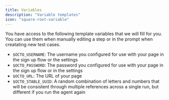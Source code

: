 ```yaml
---
title: Variables
description: "Variable templates"
icon: "square-root-variable"
---
```


You have access to the following template variables that we will fill for you. 
You can use them when manually editing a step or in the prompt when creatating new test cases. 

   - `$OCTO_USERNAME`: The username you configured for use with your page in the sign up flow or the settings
   - `$OCTO_PASSWORD`: The password you configured for use with your page in the sign up flow or in the settings
   - `$OCTO_URL`: The URL of your page
   - `$OCTO_STABLE_UUID`: A random combination of letters and numbers that will be consistent through multiple references across a single run, but different if you run the agent again

